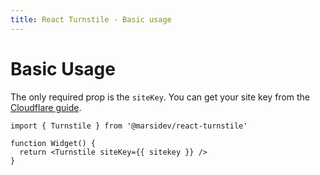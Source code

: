 ```yaml
---
title: React Turnstile - Basic usage
---
```


# Basic Usage

The only required prop is the `siteKey`. You can get your site key from the [Cloudflare guide](https://developers.cloudflare.com/turnstile/get-started/).

```tsx
import { Turnstile } from '@marsidev/react-turnstile'

function Widget() {
  return <Turnstile siteKey={{ sitekey }} />
}
```
